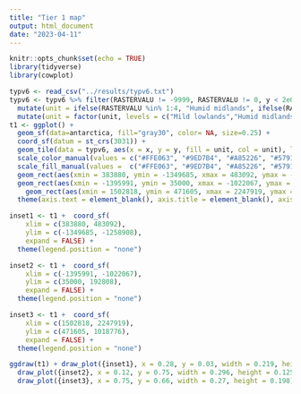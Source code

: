```yaml
---
title: "Tier 1 map"
output: html_document
date: "2023-04-11"
---
```


```r
knitr::opts_chunk$set(echo = TRUE)
library(tidyverse)
library(cowplot)
```

```r
typv6 <- read_csv("../results/typv6.txt")
typv6 <- typv6 %>% filter(RASTERVALU != -9999, RASTERVALU != 0, y < 2e06) %>% 
  mutate(unit = ifelse(RASTERVALU %in% 1:4, "Humid midlands", ifelse(RASTERVALU %in% 6:11, "High mountains", ifelse(RASTERVALU %in% c(13:19, 400), "Mild lowlands", ifelse(RASTERVALU %in% 21:25, "Sunny/dry midlands", ifelse(RASTERVALU %in% 27:32, "High flatlands", ifelse(RASTERVALU %in% c(100, 200, 300), "Geothermal", ifelse(RASTERVALU == 500, "Lakes", NA)))))))) %>%
  mutate(unit = factor(unit, levels = c("Mild lowlands","Humid midlands", "Sunny/dry midlands", "High mountains", "High flatlands", "Geothermal", "Lakes")))
t1 <- ggplot() +  
  geom_sf(data=antarctica, fill="gray30", color= NA, size=0.25) + 
  coord_sf(datum = st_crs(3031)) +
  geom_tile(data = typv6, aes(x = x, y = y, fill = unit, col = unit), lwd = 0.4) +
  scale_color_manual(values = c("#FFE063", "#9ED7B4", "#A85226", "#579141", "#D6EDFF", "#B387AD", "#0094FF")) +
  scale_fill_manual(values =  c("#FFE063", "#9ED7B4", "#A85226", "#579141", "#D6EDFF", "#B387AD", "#0094FF")) +
  geom_rect(aes(xmin = 383880, ymin = -1349685, xmax = 483092, ymax = -1258908), fill = NA, color = "black", size = 1.2, inherit.aes = FALSE) +
  geom_rect(aes(xmin = -1395991, ymin = 35000, xmax = -1022067, ymax = 192808), fill = NA, color = "black", size = 1.2, inherit.aes = FALSE) +
    geom_rect(aes(xmin = 1502818, ymin = 471605, xmax = 2247919, ymax = 1018776), fill = NA, color = "black", size = 1.2, inherit.aes = FALSE) +
  theme(axis.text = element_blank(), axis.title = element_blank(), axis.ticks = element_blank())

inset1 <- t1 +  coord_sf(
    xlim = c(383880, 483092),
    ylim = c(-1349685, -1258908),
    expand = FALSE) +
  theme(legend.position = "none")

inset2 <- t1 +  coord_sf(
    xlim = c(-1395991, -1022067),
    ylim = c(35000, 192808),
    expand = FALSE) +
  theme(legend.position = "none")

inset3 <- t1 +  coord_sf(
    xlim = c(1502818, 2247919),
    ylim = c(471605, 1018776),
    expand = FALSE) +
  theme(legend.position = "none")

ggdraw(t1) + draw_plot({inset1}, x = 0.28, y = 0.03, width = 0.219, height = 0.2) +
  draw_plot({inset2}, x = 0.12, y = 0.75, width = 0.296, height = 0.125) +
  draw_plot({inset3}, x = 0.75, y = 0.66, width = 0.27, height = 0.198)

```





